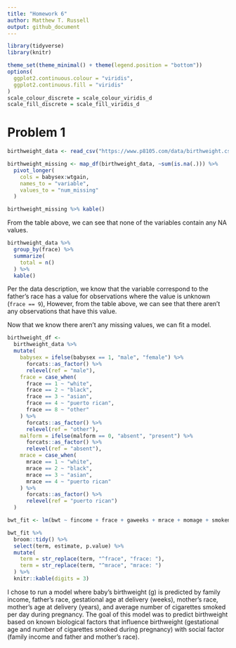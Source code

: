 ```yaml
---
title: "Homework 6"
author: Matthew T. Russell
output: github_document
---
```


```r
library(tidyverse)
library(knitr)

theme_set(theme_minimal() + theme(legend.position = "bottom"))
options(
  ggplot2.continuous.colour = "viridis",
  ggplot2.continuous.fill = "viridis"
)
scale_colour_discrete = scale_colour_viridis_d
scale_fill_discrete = scale_fill_viridis_d
```

# Problem 1

```r
birthweight_data <- read_csv("https://www.p8105.com/data/birthweight.csv")

birthweight_missing <- map_df(birthweight_data, ~sum(is.na(.))) %>% 
  pivot_longer(
    cols = babysex:wtgain,
    names_to = "variable", 
    values_to = "num_missing"
  )

birthweight_missing %>% kable()
```

From the table above, we can see that none of the variables contain any NA values. 

```r
birthweight_data %>% 
  group_by(frace) %>% 
  summarize(
    total = n()
  ) %>% 
  kable()
```

Per the data description, we know that the variable correspond to the father's race has a value for observations where the value is unknown (`frace == 9`), However, from the table above, we can see that there aren't any observations that have this value. 

Now that we know there aren't any missing values, we can fit a model. 

```r
birthweight_df <-
  birthweight_data %>% 
  mutate(
    babysex = ifelse(babysex == 1, "male", "female") %>% 
      forcats::as_factor() %>% 
      relevel(ref = "male"),
    frace = case_when(
      frace == 1 ~ "white", 
      frace == 2 ~ "black", 
      frace == 3 ~ "asian", 
      frace == 4 ~ "puerto rican", 
      frace == 8 ~ "other"
    ) %>% 
      forcats::as_factor() %>% 
      relevel(ref = "other"),
    malform = ifelse(malform == 0, "absent", "present") %>% 
      forcats::as_factor() %>% 
      relevel(ref = "absent"), 
    mrace = case_when(
      mrace == 1 ~ "white", 
      mrace == 2 ~ "black", 
      mrace == 3 ~ "asian", 
      mrace == 4 ~ "puerto rican"
    ) %>% 
      forcats::as_factor() %>% 
      relevel(ref = "puerto rican")
  )
```

```r
bwt_fit <- lm(bwt ~ fincome + frace + gaweeks + mrace + momage + smoken, data = birthweight_df)

bwt_fit %>% 
  broom::tidy() %>% 
  select(term, estimate, p.value) %>% 
  mutate(
    term = str_replace(term, "^frace", "frace: "), 
    term = str_replace(term, "^mrace", "mrace: ")
  ) %>% 
  knitr::kable(digits = 3)
```

I chose to run a model where baby's birthweight (g) is predicted by family income, father's race, gestational age at delivery (weeks), mother's race, mother's age at delivery (years), and average number of cigarettes smoked per day during pregnancy. The goal of this model was to predict birthweight based on known biological factors that influence birthweight (gestational age and number of cigarettes smoked during pregnancy) with social factor (family income and father and mother's race). 
